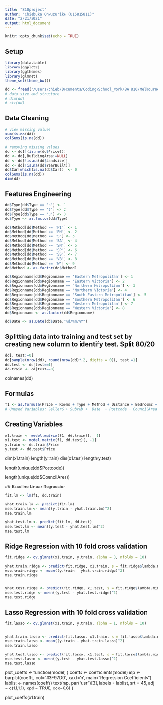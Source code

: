 ---
title: "810project"
author: "Chiebuka Onwuzurike (U15815811)"
date: "2/21/2021"
output: html_document
---
```{r setup, include=FALSE}
knitr::opts_chunk$set(echo = TRUE)
```

## Setup
```{r}
library(data.table) 
library(ggplot2) 
library(ggthemes) 
library(glmnet) 
theme_set(theme_bw())
```
```{r}
dd <- fread("/Users/chieb/Documents/Coding/School_Work/BA 810/Melbourne_housing_FULL.csv")
# data size and structure
# dim(dd)
# str(dd)
```
## Data Cleaning
```{r}
# view missing values
sum(is.na(dd))
colSums(is.na(dd))
```
```{r}
# removing missing values
dd <- dd[!(is.na(dd$Price))]
dd <- dd[,BuildingArea:=NULL]
dd <- dd[!is.na(dd$Landsize)]
dd <- dd[!is.na(dd$YearBuilt)]
dd$Car[which(is.na(dd$Car))] <- 0
colSums(is.na(dd))
dim(dd)
```
## Features Engineering
```{r}
dd$Type[dd$Type == 'h'] <- 1
dd$Type[dd$Type == 't'] <- 2
dd$Type[dd$Type == 'u'] <- 3
dd$Type <- as.factor(dd$Type)
```
```{r}
dd$Method[dd$Method == 'PI'] <- 1
dd$Method[dd$Method == 'PN'] <- 2
dd$Method[dd$Method == 'S'] <- 3
dd$Method[dd$Method == 'SA'] <- 4
dd$Method[dd$Method == 'SN'] <- 5
dd$Method[dd$Method == 'SP'] <- 6
dd$Method[dd$Method == 'SS'] <- 7
dd$Method[dd$Method == 'VB'] <- 8
dd$Method[dd$Method == 'W'] <- 9
dd$Method <- as.factor(dd$Method)
```
```{r}
dd$Regionname[dd$Regionname == 'Eastern Metropolitan'] <- 1
dd$Regionname[dd$Regionname == 'Eastern Victoria'] <- 2
dd$Regionname[dd$Regionname == 'Northern Metropolitan'] <- 3
dd$Regionname[dd$Regionname == 'Northern Victoria'] <- 4
dd$Regionname[dd$Regionname == 'South-Eastern Metropolitan'] <- 5
dd$Regionname[dd$Regionname == 'Southern Metropolitan'] <- 6
dd$Regionname[dd$Regionname == 'Western Metropolitan'] <- 7
dd$Regionname[dd$Regionname == 'Western Victoria'] <- 8
dd$Regionname <- as.factor(dd$Regionname)
```
```{r}
dd$Date <- as.Date(dd$Date,"%d/%m/%Y")
```

## Splitting data into training and test set by creating new column to identify test. Split 80/20
```{r}
dd[, test:=0]
dd[sample(nrow(dd), round(nrow(dd)*.2, digits = 0)), test:=1]
dd.test <- dd[test==1]
dd.train <- dd[test==0]
```

colnames(dd)

## Formulas
```{r}
f1 <- as.formula(Price ~ Rooms + Type + Method + Distance + Bedroom2 + Bathroom + Car + Regionname)
# Unused Variables: SellerG + Subrub +  Date  + Postcode + CouncilArea
```

## Creating Variables

```{r} 
x1.train <- model.matrix(f1, dd.train)[, -1]
x1.test <- model.matrix(f1, dd.test)[, -1]
y.train <- dd.train$Price
y.test <- dd.test$Price
```

dim(x1.train)
length(y.train)
dim(x1.test)
length(y.test)


length(unique(dd$Postcode))

length(unique(dd$CouncilArea))

 ## Baseline Linear Regression
```{r}
fit.lm <- lm(f1, dd.train)

yhat.train.lm <- predict(fit.lm)
mse.train.lm <- mean((y.train - yhat.train.lm)^2)
mse.train.lm

yhat.test.lm <- predict(fit.lm, dd.test)
mse.test.lm <- mean((y.test - yhat.test.lm)^2)
mse.test.lm
```

## Ridge Regression with 10 fold cross validation
```{r}
fit.ridge <- cv.glmnet(x1.train, y.train, alpha = 0, nfolds = 10)

yhat.train.ridge <- predict(fit.ridge, x1.train, s = fit.ridge$lambda.min)
mse.train.ridge <- mean((y.train - yhat.train.ridge)^2)
mse.train.ridge


yhat.test.ridge <- predict(fit.ridge, x1.test, s = fit.ridge$lambda.min)
mse.test.ridge <- mean((y.test - yhat.test.ridge)^2)
mse.test.ridge
```

## Lasso Regression with 10 fold cross validation
```{r}
fit.lasso <- cv.glmnet(x1.train, y.train, alpha = 1, nfolds = 10)


yhat.train.lasso <- predict(fit.lasso, x1.train, s = fit.lasso$lambda.min)
mse.train.lasso <- mean((y.train - yhat.train.lasso)^2)
mse.train.lasso

yhat.test.lasso <- predict(fit.lasso, x1.test, s = fit.lasso$lambda.min)
mse.test.lasso <- mean((y.test - yhat.test.lasso)^2)
mse.test.lasso
```

plot_coeffs <- function(model) {
      coeffs <- coefficients(model)
      mp <- barplot(coeffs, col="#3F97D0", xaxt='n', main="Regression Coefficients")
      lablist <- names(coeffs)
      text(mp, par("usr")[3], labels = lablist, srt = 45, adj = c(1.1,1.1), xpd = TRUE, cex=0.6)
    }

plot_coeffs(x1.train)